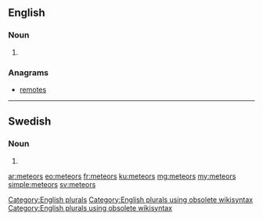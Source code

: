 ==English==

===Noun===
{{head|en}}

# {{plural of|meteor}}

===Anagrams===
* [[remotes#English|remotes]]

[[Category:English plurals]][[Category:English plurals using obsolete wikisyntax]][[Category:English plurals using obsolete wikisyntax]]

----

==Swedish==

===Noun===
{{head|sv|noun form}}

# {{sv-noun-form-indef-gen|meteor}}

[[ar:meteors]]
[[eo:meteors]]
[[fr:meteors]]
[[ku:meteors]]
[[mg:meteors]]
[[my:meteors]]
[[simple:meteors]]
[[sv:meteors]]